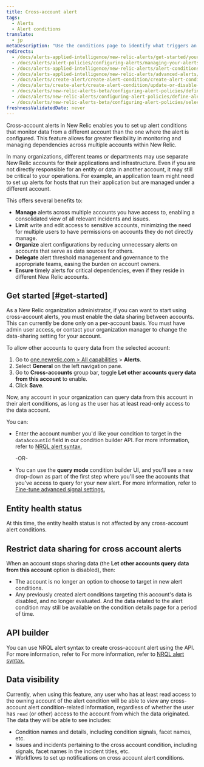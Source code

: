 ```yaml
---
title: Cross-account alert
tags:
  - Alerts
  - Alert conditions
translate:
  - jp
metaDescription: "Use the conditions page to identify what triggers an alert policy's notification, starting with the product and type of metric or service."
redirects:
  - /docs/alerts-applied-intelligence/new-relic-alerts/get-started/your-first-nrql-condition
  - /docs/alerts/alert-policies/configuring-alerts/managing-your-alerts
  - /docs/alerts-applied-intelligence/new-relic-alerts/alert-conditions/alert-conditions
  - /docs/alerts-applied-intelligence/new-relic-alerts/advanced-alerts/advanced-techniques/select-product-targets-alert-condition
  - /docs/alerts/create-alert/create-alert-condition/create-alert-conditions
  - /docs/alerts/create-alert/create-alert-condition/update-or-disable-policies-conditions
  - /docs/alerts/new-relic-alerts-beta/configuring-alert-policies/define-alert-conditions
  - /docs/alerts/new-relic-alerts/configuring-alert-policies/define-alert-conditions
  - /docs/alerts/new-relic-alerts-beta/configuring-alert-policies/select-product-targets-alert-condition
freshnessValidatedDate: never
---
```


Cross-account alerts in New Relic enables you to set up alert conditions that monitor data from a different account than the one where the alert is configured. This feature allows for greater flexibility in monitoring and managing dependencies across multiple accounts within New Relic.

In many organizations, different teams or departments may use separate New Relic accounts for their applications and infrastructure. Even if you are not directly responsible for an entity or data in another account, it may still be critical to your operations. For example, an application team might need to set up alerts for hosts that run their application but are managed under a different account.

This offers several benefits to:

* **Manage** alerts across multiple accounts you have access to, enabling a consolidated view of all relevant incidents and issues.
* **Limit** write and edit access to sensitive accounts, minimizing the need for multiple users to have permissions on accounts they do not directly manage.
* **Organize** alert configurations by reducing unnecessary alerts on accounts that serve as data sources for others.
* **Delegate** alert threshold management and governance to the appropriate teams, easing the burden on account owners.
* **Ensure** timely alerts for critical dependencies, even if they reside in different New Relic accounts.

## Get started [#get-started]

As a New Relic organization administrator, if you can want to start using cross-account alerts, you must enable the data sharing between accounts. This can currently be done only on a per-account basis. You must have admin user access, or contact your organization manager to change the data-sharing setting for your account.

To allow other accounts to query data from the selected account:

1. Go to [one.newrelic.com > All capabilities](https://one.newrelic.com/all-capabilities) > <DNT>**Alerts**</DNT>. 
2. Select <DNT>**General**</DNT> on the left navigation pane.
3. Go to **Cross-accounts** group bar, toggle **Let other accounts query data from this account** to enable.
4. Click **Save**.

Now, any account in your organization can query data from this account in their alert conditions, as long as the user has at least read-only access to the data account. 

You can:

* Enter the account number you'd like your condition to target in the `dataAccountId` field in our condition builder API. For more information, refer to [NRQL alert syntax.](/docs/tutorial-create-alerts/create-an-alert/create-alert-condition/create-nrql-alert-conditions/#syntax)
  
  -OR-

* You can use the **query mode** condition builder UI, and you'll see a new drop-down as part of the first step where you'll see the accounts that you've access to query for your new alert. For more information, refer to [Fine-tune advanced signal settings.](/docs/alerts/create-alert/create-alert-condition/alert-conditions/#advanced-signal-settings)

## Entity health status

At this time, the entity health status is not affected by any cross-account alert conditions.

## Restrict data sharing for cross account alerts

When an account stops sharing data (the **Let other accounts query data from this account** option is disabled), then:

* The account is no longer an option to choose to target in new alert conditions.
* Any previously created alert conditions targeting this account's data is disabled, and no longer evaluated. And the data related to the alert condition may still be available on the condition details page for a period of time.

## API builder

You can use NRQL alert syntax to create cross-account alert using the API. For more information, refer to For more information, refer to [NRQL alert syntax.](/docs/tutorial-create-alerts/create-an-alert/create-alert-condition/create-nrql-alert-conditions/#syntax)

## Data visibility

Currently, when using this feature, any user who has at least read access to the owning account of the alert condition will be able to view any cross-account alert condition-related information, regardless of whether the user has `read` (or other) access to the account from which the data originated. The data they will be able to see includes:

* Condition names and details, including condition signals, facet names, etc.
* Issues and incidents pertaining to the cross account condition, including signals, facet names in the incident titles, etc.
* Workflows to set up notifications on cross account alert conditions.
